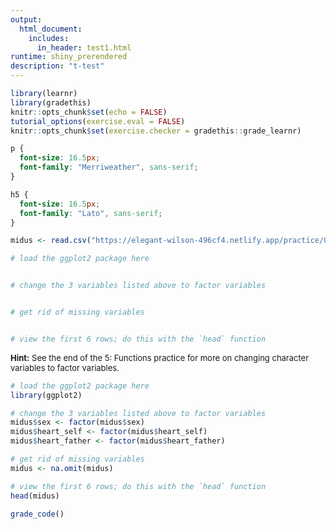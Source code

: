 ```yaml
---
output: 
  html_document:
    includes:
      in_header: test1.html
runtime: shiny_prerendered
description: "t-test"
---
```


```r
library(learnr)
library(gradethis)
knitr::opts_chunk$set(echo = FALSE)
tutorial_options(exercise.eval = FALSE)
knitr::opts_chunk$set(exercise.checker = gradethis::grade_learnr)

```

```css
p {
  font-size: 16.5px;
  font-family: "Merriweather", sans-serif;
}

h5 {
  font-size: 16.5px;
  font-family: "Lato", sans-serif;
}

```

```r
midus <- read.csv("https://elegant-wilson-496cf4.netlify.app/practice/07-practice/data/midus.csv")
```

```r
# load the ggplot2 package here


# change the 3 variables listed above to factor variables


# get rid of missing variables


# view the first 6 rows; do this with the `head` function
```

<div id="ex1-hint">
<font size="-1.5">
**Hint:** See the end of the 5: Functions practice for more on changing character variables to factor variables.

</font>
</div>

```r
# load the ggplot2 package here
library(ggplot2)

# change the 3 variables listed above to factor variables
midus$sex <- factor(midus$sex)
midus$heart_self <- factor(midus$heart_self)
midus$heart_father <- factor(midus$heart_father)

# get rid of missing variables
midus <- na.omit(midus)

# view the first 6 rows; do this with the `head` function
head(midus)
```

```r
grade_code()
```


<div data-iframe-height></div>